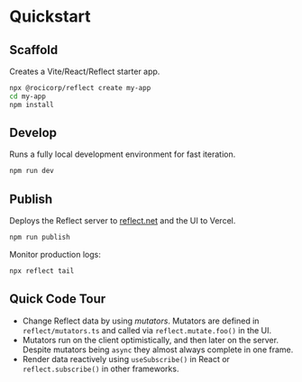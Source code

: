 # Quickstart

## Scaffold

Creates a Vite/React/Reflect starter app.

```bash copy
npx @rocicorp/reflect create my-app
cd my-app
npm install
```

## Develop

Runs a fully local development environment for fast iteration.

```bash copy
npm run dev
```

## Publish

Deploys the Reflect server to [reflect.net](https://reflect.net/) and the UI to Vercel.

```bash copy
npm run publish
```

Monitor production logs:

```bash copy
npx reflect tail
```

## Quick Code Tour

- Change Reflect data by using _mutators_. Mutators are defined in `reflect/mutators.ts` and called via `reflect.mutate.foo()` in the UI.
- Mutators run on the client optimistically, and then later on the server. Despite mutators being `async` they almost always complete in one frame.
- Render data reactively using `useSubscribe()` in React or `reflect.subscribe()` in other frameworks.
